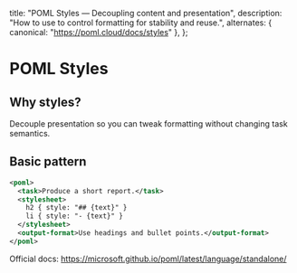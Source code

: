   title: "POML Styles — Decoupling content and presentation",
  description: "How to use <stylesheet> to control formatting for stability and reuse.",
  alternates: { canonical: "https://poml.cloud/docs/styles" },
};

# POML Styles

## Why styles?
Decouple presentation so you can tweak formatting without changing task semantics.

## Basic pattern

```xml
<poml>
  <task>Produce a short report.</task>
  <stylesheet>
    h2 { style: "## {text}" }
    li { style: "- {text}" }
  </stylesheet>
  <output-format>Use headings and bullet points.</output-format>
</poml>
```

Official docs: https://microsoft.github.io/poml/latest/language/standalone/


